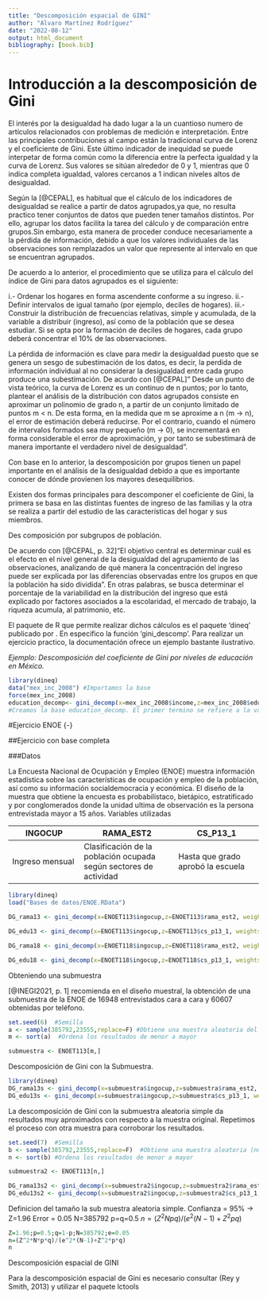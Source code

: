 ```yaml
---
title: "Descomposición espacial de GINI"
author: "Alvaro Martínez Rodríguez"
date: "2022-08-12"
output: html_document
bibliography: [book.bib]
---
```


# Introducción a la descomposición de Gini{-}

El interés por la desigualdad ha dado lugar a la un cuantioso numero de artículos relacionados con problemas de medición e interpretación. Entre las principales contribuciones al campo están la tradicional curva de Lorenz y el coeficiente de Gini. Este último indicador de inequidad se puede interpetar de forma común como la diferencia entre la perfecta igualdad y la curva de Lorenz. Sus valores se sitúan alrededor de 0 y 1, mientras que 0 indica completa igualdad, valores cercanos a 1 indican niveles altos de desigualdad.

Según la [@CEPAL], es habitual que el cálculo de los indicadores de desigualdad se realice a partir de datos agrupados,ya que, no resulta practico tener conjuntos de datos que pueden tener tamaños distintos. Por ello, agrupar los datos facilita la tarea del cálculo y de comparación entre grupos.Sin embargo, esta manera de proceder conduce necesariamente a la pérdida de información, debido a que los valores individuales de las observaciones son remplazados un valor que represente al intervalo en que se encuentran agrupados. 

De acuerdo a lo anterior, el procedimiento que se utiliza para el cálculo del índice de Gini
para datos agrupados es el siguiente:

i.-  Ordenar los hogares en forma ascendente conforme a su ingreso.
ii.- Definir intervalos de igual tamaño (por ejemplo, deciles de hogares).
iii.- Construir la distribución de frecuencias relativas, simple y acumulada, de la variable a
distribuir (ingreso), así como de la población que se desea estudiar. Si se opta por la
formación de deciles de hogares, cada grupo deberá concentrar el 10% de las
observaciones.

La pérdida de información es clave para medir la desigualdad puesto que se genera un sesgo de subestimación de los datos, es decir, la perdida de información individual al no considerar la desigualdad entre cada grupo produce una subestimación. De acurdo con [@CEPAL]" Desde un punto de vista teórico, la curva de Lorenz es un continuo de n puntos; por lo tanto, plantear el análisis de la distribución con datos agrupados consiste en aproximar un polinomio de grado n, a partir de un conjunto limitado de puntos m < n. De esta forma, en la medida que m se aproxime a n (m → n), el error de estimación deberá reducirse. Por el contrario, cuando el número de intervalos formados sea muy pequeño (m → 0), se incrementará en forma considerable el error de aproximación, y por tanto se subestimará de manera importante el verdadero nivel de desigualdad".

Con base en lo anterior, la descomposición por grupos tienen un papel importante en el análisis de la desigualdad debido a que es importante conocer de dónde provienen los mayores desequilibrios.

Existen dos formas principales para descomponer el coeficiente de Gini, la primera se basa en las distintas fuentes de ingreso de las familias y la otra se realiza a partir del estudio de las características del hogar y sus miembros.

Des composición por subgrupos de población.
 
De acuerdo con [@CEPAL, p. 32]"El objetivo central es determinar cuál es el efecto en el nivel general de la desigualdad del agrupamiento de las observaciones, analizando de qué manera la concentración del ingreso puede ser explicada por las diferencias observadas entre los grupos en que la población ha sido dividida". En otras palabras, se busca determinar el porcentaje de la variabilidad en la distribución del ingreso que está explicado por factores asociados a la escolaridad, el mercado de trabajo, la riqueza acumula, al patrimonio, etc.

El paquete de R que permite realizar dichos cálculos es el paquete 'dineq' publicado por . En especifico la función 'gini_descomp'. Para realizar un ejercicio practico, la documentación ofrece un ejemplo bastante ilustrativo.

_Ejemplo: Descomposición del coeficiente de Gini por niveles de educación en México._

```r
library(dineq)
data("mex_inc_2008") #Importamos la base
force(mex_inc_2008)
education_decomp<- gini_decomp(x=mex_inc_2008$income,z=mex_inc_2008$education, weights=mex_inc_2008$factor) 
#Creamos la base education_decomp. El primer termino se refiere a la variable ingreso, la sgunda a la variable por la que estamos desagrupando y el tercero incorpora el factor de expansión (opcional)
```

#Ejercicio ENOE {-}

##Ejercicio con base completa

###Datos
 
La Encuesta Nacional de Ocupación y Empleo (ENOE) muestra información estadística sobre las características de ocupación y empleo de la población, así como su información socialdemocracia y económica. El diseño de la muestra que obtiene la encuesta es probabilistaco, bietápico, estratificado y por  conglomerados donde la unidad ultima de observación es la persona entrevistada mayor a 15 años. 
Variables utilizadas


|INGOCUP        | RAMA_EST2          | CS_P13_1         |
|---------------|--------------------|------------------|
|Ingreso mensual| Clasificación de la población ocupada según sectores de actividad | Hasta que grado aprobó la escuela|

```r
library(dineq)
load("Bases de datos/ENOE.RData")

```
```r
DG_rama13 <- gini_decomp(x=ENOET113$ingocup,z=ENOET113$rama_est2, weights=ENOET113$fac)
```

```r
DG_edu13 <- gini_decomp(x=ENOET113$ingocup,z=ENOET113$cs_p13_1, weights=ENOET113$fac)
```
```r
DG_rama18 <- gini_decomp(x=ENOET118$ingocup,z=ENOET118$rama_est2, weights=ENOET118$fac)
```
```r
DG_edu18 <- gini_decomp(x=ENOET118$ingocup,z=ENOET118$cs_p13_1, weights=ENOET118$fac)
```

Obteniendo una submuestra

[@INEGI2021, p. 1] recomienda en el diseño muestral, la obtención de una submuestra de la ENOE de 16948 entrevistados cara a cara y 60607 obtenidas por teléfono. 

```r
set.seed(6)  #Semilla
a <- sample(385792,23555,replace=F) #Obtiene una muestra aleatoria del tamaño recomendado en chrome-extension://efaidnbmnnnibpcajpcglclefindmkaj/https://www.inegi.org.mx/contenidos/programas/enoe/15ymas/doc/enoe_n_diseno_muestral.pdf (numero de obs. de la pob.,tamaño de la muestra,remplazo)
m <- sort(a)  #Ordena los resultados de menor a mayor

submuestra <- ENOET113[m,]
```

Descomposición de Gini con la Submuestra.

```r
library(dineq)
DG_rama13s <- gini_decomp(x=submuestra$ingocup,z=submuestra$rama_est2, weights=submuestra$fac)
DG_edu13s <- gini_decomp(x=submuestra$ingocup,z=submuestra$cs_p13_1, weights=submuestra$fac)
```

La descomposición de Gini con la submuestra aleatoria simple da resultados muy aproximados con respecto a la muestra original. Repetimos el proceso con otra muestra para corroborar los resultados.
```r
set.seed(7)  #Semilla
b <- sample(385792,23555,replace=F)  #Obtiene una muestra aleatoria (numero de obs. de la pob.,tamaño de la muestra,remplazo)
n <- sort(b) #Ordena los resultados de menor a mayor

submuestra2 <- ENOET113[n,]
```
```r
DG_rama13s2 <- gini_decomp(x=submuestra2$ingocup,z=submuestra2$rama_est2, weights=submuestra2$fac)
DG_edu13s2 <- gini_decomp(x=submuestra2$ingocup,z=submuestra2$cs_p13_1, weights=submuestra2$fac)
```

Definicion del tamaño la sub muestra aleatoria simple.
Confianza = 95% -> Z=1.96
Error = 0.05
N=385792
p=q=0.5
$n=(Z^2Npq)/(e^2(N−1)+Z^2pq)$
```r
Z=1.96;p=0.5;q=1-p;N=385792;e=0.05
n=(Z^2*N*p*q)/(e^2*(N-1)+Z^2*p*q)
n
```


Descomposición espacial de GINI

Para la descomposición espacial de Gini es necesario consultar (Rey y Smith, 2013) y utilizar el paquete lctools

